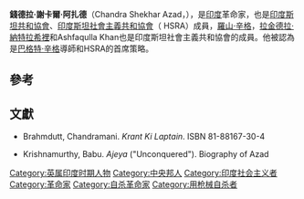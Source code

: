 {{Infobox person
| name        = 錢德拉·謝卡爾·阿扎德
| image       = Chandrashekar azad.bmp.jpg
| alt         =
| caption     = 錢德拉·謝卡爾·阿扎德
| birth_name  = Chandra Shekhar Tiwari
| birth_date  = {{Birth date|1906|07|23|df=yes}}
| birth_place = {{flag|British Raj}}Bhavra<ref>{{Cite web |url=http://www.rrtd.nic.in/chandrashekharazad.htm |title=Chandra Shekhar Azad (1906-1931) |access-date=2014-02-23 |archive-date=2009-06-19 |archive-url=https://web.archive.org/web/20090619090326/http://www.rrtd.nic.in/chandrashekharazad.htm |dead-url=no }}</ref><ref name="BhawanRana2005">{{cite book | author=Bhawan Singh Rana | title=Chandra Shekhar Azad (An Immortal Revolutionary Of India) | url=http://books.google.com/books?id=sudu7qABntcC&pg=PA10 | accessdate=11 September 2012 | date=1 January 2005 | publisher=Diamond Pocket Books (P) Ltd. | isbn=978-81-288-0816-6 | page=10 | archive-date=2013-05-23 | archive-url=https://web.archive.org/web/20130523064439/http://books.google.com/books?id=sudu7qABntcC&pg=PA10 | dead-url=no }}</ref>
| death_date  = {{Death date and age|1931|02|27|1906|07|23|df=yes}}
| death_place = {{flag|British Raj}}[[北方邦|北方邦]][[安拉阿巴德|安拉阿巴德]]
| nationality =
| movement    = [[印度獨立運動|印度獨立運動]]
| organization= [[印度斯坦共和協會|印度斯坦共和協會]] (印度斯坦社會主義共和協會)
| other_names = Azad
| known_for   =
| occupation  = [[革命家|革命家]], [[抵抗運動家|抵抗運動家]], [[社會運動家|社會運動家]]
}}

'''錢德拉·謝卡爾·阿扎德'''（Chandra Shekhar Azad，{{bd|1906年|7月23日|1931年|2月27日}}），是[[印度|印度]]革命家，也是[[印度斯坦共和協會|印度斯坦共和協會]]、[[印度斯坦社會主義共和協會|印度斯坦社會主義共和協會]]（ HSRA）成員，[[羅山·辛格|羅山·辛格]]，[[拉金德拉·納特拉希裡|拉金德拉·納特拉希裡]]和Ashfaqulla Khan也是印度斯坦社會主義共和協會的成員。他被認為是[[巴格特·辛格|巴格特·辛格]]導師和HSRA的首席策略。

==參考==
{{Reflist}}

==文獻==
<!-- IF YOU WISH TO CONVERT ANY HINDI etc WORKS LISTED HERE INTO CITATIONS THEN PLEASE BEAR IN MIND [[WP:NOENG|WP:NOENG]] AND [[WP:NPOV|WP:NPOV]] -->
* {{Language icon|hi}} Brahmdutt, Chandramani. ''Krant Ki Laptain''. ISBN 81-88167-30-4
* {{Language icon|kn}} Krishnamurthy, Babu. ''Ajeya'' ("Unconquered"). Biography of Azad

{{DEFAULTSORT:Azad, Chandra Shekhar}}
[[Category:英属印度时期人物|Category:英属印度时期人物]]
[[Category:中央邦人|Category:中央邦人]]
[[Category:印度社会主义者|Category:印度社会主义者]]
[[Category:革命家|Category:革命家]]
[[Category:自杀革命家|Category:自杀革命家]]
[[Category:用枪械自杀者|Category:用枪械自杀者]]